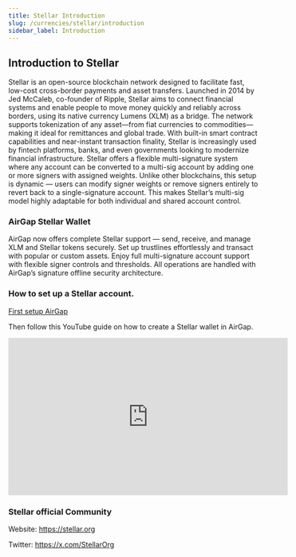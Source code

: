 ```yaml
---
title: Stellar Introduction
slug: /currencies/stellar/introduction
sidebar_label: Introduction
---
```


## Introduction to Stellar

Stellar is an open-source blockchain network designed to facilitate fast, low-cost cross-border payments and asset transfers. Launched in 2014 by Jed McCaleb, co-founder of Ripple, Stellar aims to connect financial systems and enable people to move money quickly and reliably across borders, using its native currency Lumens (XLM) as a bridge. The network supports tokenization of any asset—from fiat currencies to commodities—making it ideal for remittances and global trade. With built-in smart contract capabilities and near-instant transaction finality, Stellar is increasingly used by fintech platforms, banks, and even governments looking to modernize financial infrastructure.
Stellar offers a flexible multi-signature system where any account can be converted to a multi-sig account by adding one or more signers with assigned weights. Unlike other blockchains, this setup is dynamic — users can modify signer weights or remove signers entirely to revert back to a single-signature account. This makes Stellar’s multi-sig model highly adaptable for both individual and shared account control.

### AirGap Stellar Wallet

AirGap now offers complete Stellar support — send, receive, and manage XLM and Stellar tokens securely. Set up trustlines effortlessly and transact with popular or custom assets. Enjoy full multi-signature account support with flexible signer controls and thresholds. All operations are handled with AirGap’s signature offline security architecture.

### How to set up a Stellar account.

[First setup AirGap](/guides/step-by-step-guide)

Then follow this YouTube guide on how to create a Stellar wallet in AirGap.

<div class="yt-container">
  <iframe
    width="560"
    height="315"
    src="https://www.youtube.com/embed/wkUH_gURO0o?si=x3A3shvT1NTA0ERZ"
    title="YouTube video player"
    frameborder="0"
    allow="accelerometer; autoplay; clipboard-write; encrypted-media; gyroscope; picture-in-picture; web-share"
    referrerpolicy="strict-origin-when-cross-origin"
    allowfullscreen
  ></iframe>
</div>

### Stellar official Community

Website: https://stellar.org

Twitter: https://x.com/StellarOrg
